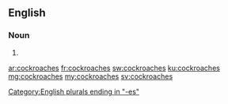 ==English==

===Noun===
{{head|en|plural}}

# {{plural of|cockroach|lang=en|nocat=1}}

[[Category:English plurals ending in "-es"]]

[[ar:cockroaches]]
[[fr:cockroaches]]
[[sw:cockroaches]]
[[ku:cockroaches]]
[[mg:cockroaches]]
[[my:cockroaches]]
[[sv:cockroaches]]